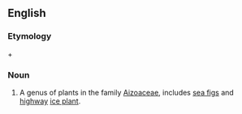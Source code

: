 ==English==

===Etymology===
{{etyl|grc|en}} {{term|καρπός||lang=grc|tr=karpós|fruit}} + {{term|βρωτός||lang=grc|tr=brōtós|edible}}

===Noun===
{{en-noun|-}}

# A genus of plants in the family [[Aizoaceae]], includes [[sea fig]]s and [[highway]] [[ice plant]].